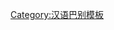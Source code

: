 {{User language-4|cmn|该用户能以'''[[:Category:cmn-4 使用者|-{zh-hans:地道; zh-hant:道地}-]]'''的'''[[:Category:cmn 使用者|官话]]'''进行交流。|官话|13|9}}
<noinclude>
{{babel-lang|官|cmn|langvoid=話}}
[[Category:汉语巴别模板]]
</noinclude>